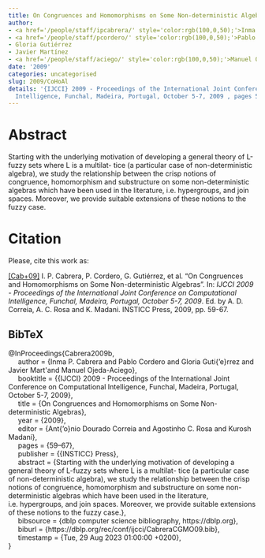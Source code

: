 ```yaml
---
title: On Congruences and Homomorphisms on Some Non-deterministic Algebras
author:
- <a href='/people/staff/ipcabrera/' style='color:rgb(100,0,50);'>Inma P. Cabrera</a>
- <a href='/people/staff/pcordero/' style='color:rgb(100,0,50);'>Pablo Cordero</a>
- Gloria Gutiérrez
- Javier Martínez
- <a href='/people/staff/aciego/' style='color:rgb(100,0,50);'>Manuel Ojeda-Aciego</a>
date: '2009'
categories: uncategorised
slug: 2009/CoHoAl
details: '{IJCCI} 2009 - Proceedings of the International Joint Conference on Computational
  Intelligence, Funchal, Madeira, Portugal, October 5-7, 2009 , pages 59--67.'
---
```




# Abstract


Starting with the underlying motivation of developing a general theory of L-fuzzy sets where L is a multilat- tice (a particular case of non-deterministic algebra), we study the relationship between the crisp notions of congruence, homomorphism and substructure on some non-deterministic algebras which have been used in the literature, i.e. hypergroups, and join spaces. Moreover, we provide suitable extensions of these notions to the fuzzy case.








# Citation
Please, cite this work as:


<a name=bib-Cabrera2009b></a>[[Cab+09]](#cite-Cabrera2009b) I. P. Cabrera, P. Cordero, G. Gutiérrez, et al. “On Congruences and Homomorphisms on Some Non-deterministic Algebras”. In: _IJCCI 2009 - Proceedings of the International Joint Conference on Computational Intelligence, Funchal, Madeira, Portugal, October 5-7, 2009_. Ed. by A. D. Correia, A. C. Rosa and K. Madani. INSTICC Press, 2009, pp. 59-67.

::: {.callout-note appearance="minimal" collapse=true}

## BibTeX

@InProceedings{Cabrera2009b,<br>&nbsp;&nbsp;&nbsp;&nbsp;  author = {Inma P. Cabrera and Pablo Cordero and Gloria Guti{\a'e}rrez and Javier Mart\'\inez and Manuel Ojeda-Aciego},<br>&nbsp;&nbsp;&nbsp;&nbsp;  booktitle = {{IJCCI} 2009 - Proceedings of the International Joint Conference on Computational Intelligence, Funchal, Madeira, Portugal, October 5-7, 2009},<br>&nbsp;&nbsp;&nbsp;&nbsp;  title = {On Congruences and Homomorphisms on Some Non-deterministic Algebras},<br>&nbsp;&nbsp;&nbsp;&nbsp;  year = {2009},<br>&nbsp;&nbsp;&nbsp;&nbsp;  editor = {Ant{\a'o}nio Dourado Correia and Agostinho C. Rosa and Kurosh Madani},<br>&nbsp;&nbsp;&nbsp;&nbsp;  pages = {59--67},<br>&nbsp;&nbsp;&nbsp;&nbsp;  publisher = {{INSTICC} Press},<br>&nbsp;&nbsp;&nbsp;&nbsp;  abstract = {Starting with the underlying motivation of developing a general theory of L-fuzzy sets where L is a multilat- tice (a particular case of non-deterministic algebra), we study the relationship between the crisp notions of congruence, homomorphism and substructure on some non-deterministic algebras which have been used in the literature, i.e. hypergroups, and join spaces. Moreover, we provide suitable extensions of these notions to the fuzzy case.},<br>&nbsp;&nbsp;&nbsp;&nbsp;  bibsource = {dblp computer science bibliography, https://dblp.org},<br>&nbsp;&nbsp;&nbsp;&nbsp;  biburl = {https://dblp.org/rec/conf/ijcci/CabreraCGMO09.bib},<br>&nbsp;&nbsp;&nbsp;&nbsp;  timestamp = {Tue, 29 Aug 2023 01:00:00 +0200},<br>}

:::








